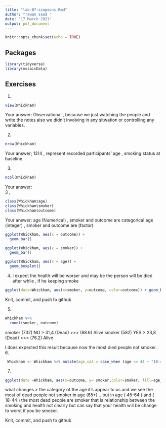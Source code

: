 ```yaml
---
title: "lab-07-simpsons.Rmd"
author: "rawan saad "
date: "17 March 2021"
output: pdf_document
---
```


```r
knitr::opts_chunk$set(echo = TRUE)
```

## Packages

```r
library(tidyverse) 
library(mosaicData)
```


## Exercises


1.  
```r
view(Whickham)
```
    
Your answer:
Observational , because we just watching the people and write the notes also we didn't invoiving in any sitwation or controlling any variables.

2.  
```r
nrow(Whickham)
```

Your answer;
1314 , represent recorded participants' age , smoking status at baseline.

3.  

```r
ncol(Whickham)
```

Your answer:  
3 , 

```r
class(Whickham$age)
class(Whickham$smoker)
class(Whickham$outcome)
```

Your answer: 
age (Numerical) , smoker and outcome are categorical 
age (integer) , smoker and outcome are (factor)

```r
ggplot(Whickham, aes(x = outcome)) +
  geom_bar()
```


```r
ggplot(Whickham, aes(x = smoker)) +
  geom_bar()
```

```r
ggplot(Whickham, aes(x = age)) +
  geom_boxplot()
```


4. 
I expect the health will be worser and may be the person will be died after while , if he keeping smoke 

```r
ggplot(data=Whickham, aes(x=smoker, y=outcome, color=outcome)) + geom_bar(stat="identity")
```

Knit, commit, and push to github.

5. 

```r
Whickham %>%
  count(smoker, outcome)
```
smoker (732) NO > 31,4 (Dead) >>> (68.6) Alive
smoker (582) YES > 23,8 (Dead) >>> (76.2) Alive

I does expected this result because now the most died people not smoker.
6.

```r
 Whickham <- Whickham %>% mutate(age_cat = case_when (age <= 44 ~ "18-44", age > 44. & age <= 64 ~ "45-64", age > 64 ~ "65+"))
```

7. 

```r
ggplot(data =Whickham, aes(x=outcome, y= smoker,color=smoker, fill=age_cat)) + geom_bar(stat="identity") +facet_wrap(~age_cat)
```

what changes > the category of the age it's appear to us and we see the most of dead people not smoker in age (65+) .. but in age ( 45-64 ) and ( 18-44 ) the most dead people are smoker that is relationship between the smoking and health not clearly but can say that your health will be change to worst if you be smoker.






Knit, commit, and push to github.